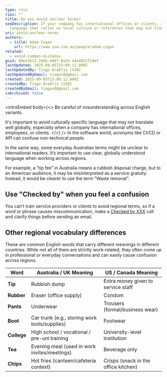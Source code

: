 ```yaml
---
type: rule
tips: ""
title: Do you avoid unclear terms?
seoDescription: If your company has international offices or clients, avoid
  language that relies on local culture or references that may not translate.
uri: avoid-unclear-terms
authors:
  - title: Adam Cogan
    url: https://www.ssw.com.au/people/adam-cogan
related:
  - avoid-common-mistakes
guid: 09e33613-248b-4467-8a26-44e4922f1def
lastUpdated: 2025-09-05T23:00:12.000Z
lastUpdatedBy: Tiago AraÃºjo [SSW]
lastUpdatedByEmail: tiagov8@gmail.com
created: 2025-09-05T23:00:12.000Z
createdBy: Tiago AraÃºjo [SSW]
createdByEmail: tiagov8@gmail.com
isArchived: false
---
```

<introEmbed
  body={<>
Be careful of misunderstanding across English variants.

It's important to avoid culturally specific language that may not translate well globally, especially when a company has international offices, employees, or clients.
  </>}
/>
In the software world, acronyms like CI/CD or API can confuse non-technical people.

In the same way, some everyday Australian terms might be unclear to international readers. It’s important to use clear, globally understood language when working across regions.

For example, a “tip fee” in Australia means a rubbish disposal charge, but to an American audience, it may be misinterpreted as a service gratuity. Instead, it would be clearer to use the term "Waste removal".

## Use "Checked by" when you feel a confusion

You can’t train service providers or clients to avoid regional terms, so if a word or phrase causes miscommunication, make a [Checked by XXX](/checked-by-xxx) call and clarify things before sending an email.

## Other regional vocabulary differences

These are common English words that carry different meanings in different countries. While not all of them are strictly work-related, they often come up in professional or everyday conversations and can easily cause confusion across regions.

| Word          | Australia / UK Meaning                          | US / Canada Meaning                    |
|---------------|-------------------------------------------------|----------------------------------------|
| **Tip**       | Rubbish dump                                    | Extra money given to service staff      |
| **Rubber**    | Eraser (office supply)                          | Condom                                  |
| **Pants**     | Underwear                                       | Trousers (formal/business wear)         |
| **Boot**      | Car trunk (e.g., storing work tools/supplies)   | Footwear                               |
| **College**   | High school / vocational / pre-uni training     | University-level institution            |
| **Tea**       | Evening meal (used in work invites/meetings)    | Beverage only                          |
| **Chips**     | Hot fries (canteen/cafeteria context)           | Crisps (snack in the office kitchen)    |
